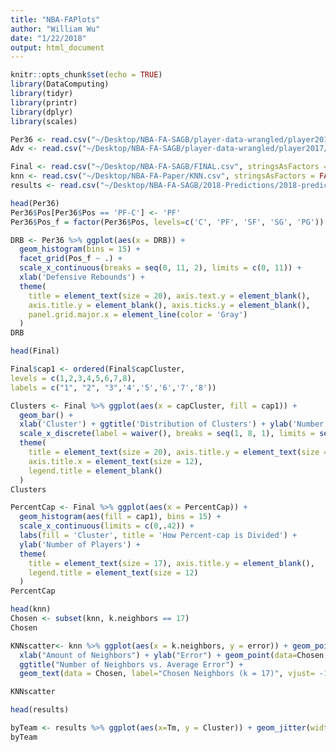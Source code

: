 ```yaml
---
title: "NBA-FAPlots"
author: "William Wu"
date: "1/22/2018"
output: html_document
---
```


```r
knitr::opts_chunk$set(echo = TRUE)
library(DataComputing)
library(tidyr)
library(printr)
library(dplyr)
library(scales)
```


```r
Per36 <- read.csv("~/Desktop/NBA-FA-SAGB/player-data-wrangled/player2017/PerGame-2017wrangled.csv", stringsAsFactors = FALSE)
Adv <- read.csv("~/Desktop/NBA-FA-SAGB/player-data-wrangled/player2017/Adv-2017wrangled.csv", stringsAsFactors = FALSE)

Final <- read.csv("~/Desktop/NBA-FA-SAGB/FINAL.csv", stringsAsFactors = FALSE)
knn <- read.csv("~/Desktop/NBA-FA-Paper/KNN.csv", stringsAsFactors = FALSE)
results <- read.csv("~/Desktop/NBA-FA-SAGB/2018-Predictions/2018-predictedSalary-detailed.csv", stringsAsFactors = FALSE)

```

```r
head(Per36)
Per36$Pos[Per36$Pos == 'PF-C'] <- 'PF'
Per36$Pos_f = factor(Per36$Pos, levels=c('C', 'PF', 'SF', 'SG', 'PG'))
```

```r
DRB <- Per36 %>% ggplot(aes(x = DRB)) + 
  geom_histogram(bins = 15) +
  facet_grid(Pos_f ~ .) +
  scale_x_continuous(breaks = seq(0, 11, 2), limits = c(0, 11)) +
  xlab('Defensive Rebounds') +
  theme(
    title = element_text(size = 20), axis.text.y = element_blank(),
    axis.title.y = element_blank(), axis.ticks.y = element_blank(),
    panel.grid.major.x = element_line(color = 'Gray')
  )
DRB
```

```r
head(Final)
```




```r
Final$cap1 <- ordered(Final$capCluster,
levels = c(1,2,3,4,5,6,7,8),
labels = c("1", "2", "3",'4','5','6','7','8'))
```

```r
Clusters <- Final %>% ggplot(aes(x = capCluster, fill = cap1)) + 
  geom_bar() +
  xlab('Cluster') + ggtitle('Distribution of Clusters') + ylab('Number of Players') +
  scale_x_discrete(label = waiver(), breaks = seq(1, 8, 1), limits = seq(1, 8, 1))  + guides(fill = FALSE) +
  theme(
    title = element_text(size = 20), axis.title.y = element_text(size = 12),
    axis.title.x = element_text(size = 12),
    legend.title = element_blank()
  )
Clusters
```


```r
PercentCap <- Final %>% ggplot(aes(x = PercentCap)) +
  geom_histogram(aes(fill = cap1), bins = 15) +
  scale_x_continuous(limits = c(0,.42)) +
  labs(fill = 'Cluster', title = 'How Percent-cap is Divided') +
  ylab('Number of Players') + 
  theme(
    title = element_text(size = 17), axis.title.y = element_blank(),
    legend.title = element_text(size = 12)
  )
PercentCap
```

```r
head(knn)
Chosen <- subset(knn, k.neighbors == 17)
Chosen
```

```r

KNNscatter<- knn %>% ggplot(aes(x = k.neighbors, y = error)) + geom_point(alpha = .7) +
  xlab("Amount of Neighbors") + ylab("Error") + geom_point(data=Chosen, colour="red") +
  ggtitle("Number of Neighbors vs. Average Error") +
  geom_text(data = Chosen, label="Chosen Neighbors (k = 17)", vjust= -1.5, size = 2)

KNNscatter
```

```r
head(results)
```

```r
byTeam <- results %>% ggplot(aes(x=Tm, y = Cluster)) + geom_jitter(width = .3, height = .1)
byTeam
```

